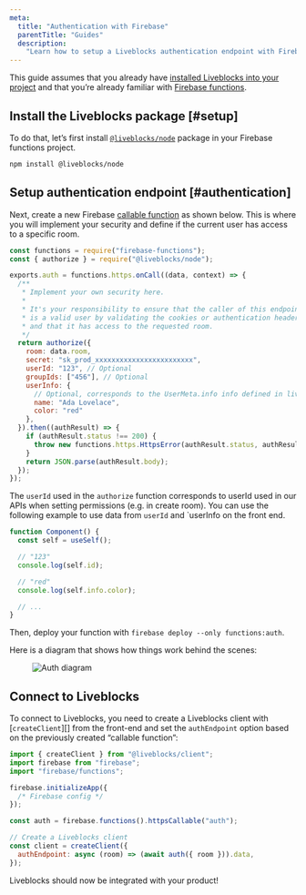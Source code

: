 ```yaml
---
meta:
  title: "Authentication with Firebase"
  parentTitle: "Guides"
  description:
    "Learn how to setup a Liveblocks authentication endpoint with Firebase"
---
```


This guide assumes that you already have
[installed Liveblocks into your project](/docs/get-started/javascript) and that
you’re already familiar with
[Firebase functions](https://firebase.google.com/docs/functions/get-started).

## Install the Liveblocks package [#setup]

To do that, let’s first install [`@liveblocks/node`][] package in your Firebase
functions project.

```bash
npm install @liveblocks/node
```

## Setup authentication endpoint [#authentication]

Next, create a new Firebase
[callable function](https://firebase.google.com/docs/functions/callable) as
shown below. This is where you will implement your security and define if the
current user has access to a specific room.

```js
const functions = require("firebase-functions");
const { authorize } = require("@liveblocks/node");

exports.auth = functions.https.onCall((data, context) => {
  /**
   * Implement your own security here.
   *
   * It's your responsibility to ensure that the caller of this endpoint
   * is a valid user by validating the cookies or authentication headers
   * and that it has access to the requested room.
   */
  return authorize({
    room: data.room,
    secret: "sk_prod_xxxxxxxxxxxxxxxxxxxxxxxx",
    userId: "123", // Optional
    groupIds: ["456"], // Optional
    userInfo: {
      // Optional, corresponds to the UserMeta.info info defined in liveblocks.config.ts
      name: "Ada Lovelace",
      color: "red"
    },
  }).then((authResult) => {
    if (authResult.status !== 200) {
      throw new functions.https.HttpsError(authResult.status, authResult.body);
    }
    return JSON.parse(authResult.body);
  });
});
```

The `userId` used in the `authorize` function corresponds to userId used in our APIs when setting permissions (e.g. in create room).
You can use the following example to use data from `userId` and `userInfo on the front end.
```ts
function Component() {
  const self = useSelf();

  // "123"
  console.log(self.id);

  // "red"
  console.log(self.info.color);

  // ...
}
```

Then, deploy your function with `firebase deploy --only functions:auth`.

Here is a diagram that shows how things work behind the scenes:

<Figure highlight={false}>
  <Image
    src="/images/docs/auth-diagram.svg"
    alt="Auth diagram"
    layout="responsive"
    width={730}
    height={504}
    quality={90}
  />
</Figure>

## Connect to Liveblocks

To connect to Liveblocks, you need to create a Liveblocks client with
[`createClient`][] from the front-end and set the `authEndpoint` option based on
the previously created “callable function”:

```js
import { createClient } from "@liveblocks/client";
import firebase from "firebase";
import "firebase/functions";

firebase.initializeApp({
  /* Firebase config */
});

const auth = firebase.functions().httpsCallable("auth");

// Create a Liveblocks client
const client = createClient({
  authEndpoint: async (room) => (await auth({ room })).data,
});
```

Liveblocks should now be integrated with your product!

[`@liveblocks/node`]: /docs/api-reference/liveblocks-node
